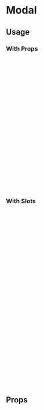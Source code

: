 
<Meta of={ModalStories} />

# Modal

<Canvas of={Primary} />

## Usage

### With Props

```html
<Modal
  v-model:visible="isModalVisible"
  icon="Bars"
  icon-color="info"
  header="Select Tracking Events"
>
  <p>
    Would you like to export an additional CSV of associated tracking events?
  </p>
  <RadioGroup>
    <radio-button
      name="exportCSV"
      value="yes"
      label="Yes"
      v-model="radioModel"
    />
    <radio-button name="exportCSV" value="no" label="No" v-model="radioModel" />
  </RadioGroup>

  <template #footer>
    <LobButton variant="secondary">Go back</LobButton>
    <LobButton variant="primary" class="ml-2">Submit</LobButton>
  </template>
</Modal>
```

### With Slots

```html
<Modal v-model:visible="isModalVisible" icon-color="info">
  <template #icon="iconProps">
    <Icon icon="Bars" v-bind="iconProps" />
  </template>

  <template #header> Select Tracking Events </template>

  <template #default>
    <p>
      Would you like to export an additional CSV of associated tracking events?
    </p>
    <RadioGroup>
      <radio-button
        name="exportCSV"
        value="yes"
        label="Yes"
        v-model="radioModel"
      />
      <radio-button
        name="exportCSV"
        value="no"
        label="No"
        v-model="radioModel"
      />
    </RadioGroup>
  </template>

  <template #footer>
    <LobButton variant="secondary">Go back</LobButton>
    <LobButton variant="primary" class="ml-2">Submit</LobButton>
  </template>
</Modal>
```

## Props

<ArgTypes story={PRIMARY_STORY} />
